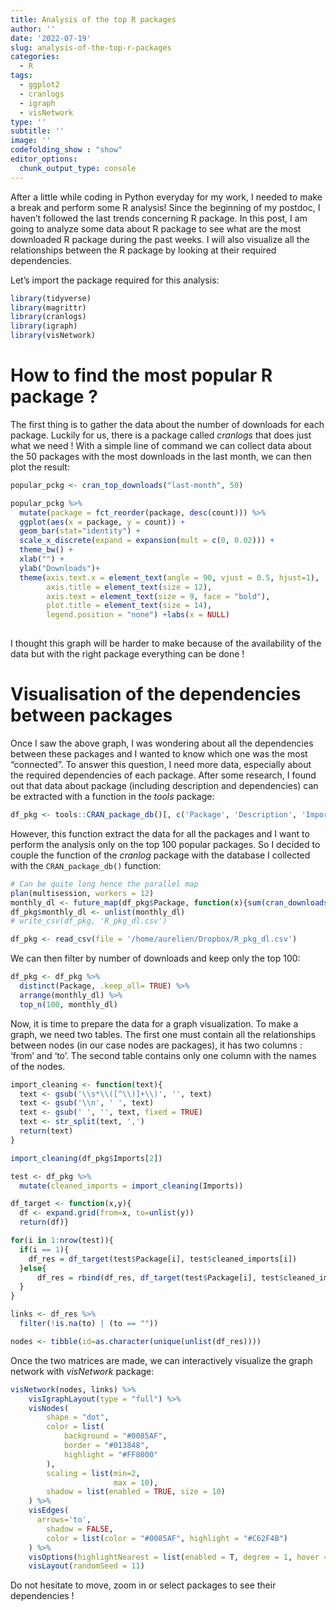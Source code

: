 ```yaml
---
title: Analysis of the top R packages
author: ''
date: '2022-07-19'
slug: analysis-of-the-top-r-packages
categories:
  - R
tags:
  - ggplot2
  - cranlogs
  - igraph
  - visNetwork
type: ''
subtitle: ''
image: ''
codefolding_show : "show"
editor_options: 
  chunk_output_type: console
---
```


After a little while coding in Python everyday for my work, I needed to make a break and perform some R analysis! Since the beginning of my postdoc, I haven't followed the last trends concerning R package. In this post, I am going to analyze some data about R package to see what are the most downloaded R package during the past weeks. I will also visualize all the relationships between the R package by looking at their required dependencies. 

Let's import the package required for this analysis:

```r
library(tidyverse)
library(magrittr)
library(cranlogs)
library(igraph)
library(visNetwork)
```


# How to find the most popular R package ? 

The first thing is to gather the data about the number of downloads for each package. Luckily for us, there is a package called *cranlogs* that does just what we need ! With a simple line of command we can collect data about the 50 packages with the most downloads in the last month, we can then plot the result:

```r
popular_pckg <- cran_top_downloads("last-month", 50)

popular_pckg %>%
  mutate(package = fct_reorder(package, desc(count))) %>% 
  ggplot(aes(x = package, y = count)) +
  geom_bar(stat="identity") + 
  scale_x_discrete(expand = expansion(mult = c(0, 0.02))) +
  theme_bw() +
  xlab("") +
  ylab("Downloads")+
  theme(axis.text.x = element_text(angle = 90, vjust = 0.5, hjust=1),
        axis.title = element_text(size = 12),
        axis.text = element_text(size = 9, face = "bold"),
        plot.title = element_text(size = 14),
        legend.position = "none") +labs(x = NULL)
  
```

I thought this graph will be harder to make because of the availability of the data but with the right package everything can be done !

# Visualisation of the dependencies between packages

Once I saw the above graph, I was wondering about all the dependencies between these packages and I wanted to know which one was the most "connected". To answer this question, I need more data, especially about the required dependencies of each package. After some research, I found out that data about package (including description and dependencies) can be extracted with a function in the *tools* package:

```r
df_pkg <- tools::CRAN_package_db()[, c('Package', 'Description', 'Imports')]
```

However, this function extract the data for all the packages and I want to perform the analysis only on the top 100 popular packages. So I decided to couple the function of the *cranlog* package with the database I collected with the `CRAN_package_db()` function:

```r
# Can be quite long hence the parallel map
plan(multisession, workers = 12)
monthly_dl <- future_map(df_pkg$Package, function(x){sum(cran_downloads(x, 'last-month')$count)})
df_pkg$monthly_dl <- unlist(monthly_dl)
# write_csv(df_pkg, 'R_pkg_dl.csv')
```

```r
df_pkg <- read_csv(file = '/home/aurelien/Dropbox/R_pkg_dl.csv')
```

We can then filter by number of downloads and keep only the top 100:

```r
df_pkg <- df_pkg %>% 
  distinct(Package, .keep_all= TRUE) %>% 
  arrange(monthly_dl) %>% 
  top_n(100, monthly_dl)
```

Now, it is time to prepare the data for a graph visualization. To make a graph, we need two tables. The first one must contain all the relationships between nodes (in our case nodes are packages), it has two columns : 'from' and 'to'. The second table contains only one column with the names of the nodes. 

```r
import_cleaning <- function(text){
  text <- gsub('\\s*\\([^\\)]+\\)', '', text)
  text <- gsub('\\n', ' ', text)
  text <- gsub(' ', '', text, fixed = TRUE)
  text <- str_split(text, ',')
  return(text)
}

import_cleaning(df_pkg$Imports[2])

test <- df_pkg %>% 
  mutate(cleaned_imports = import_cleaning(Imports))

df_target <- function(x,y){
  df <- expand.grid(from=x, to=unlist(y))
  return(df)}

for(i in 1:nrow(test)){
  if(i == 1){
    df_res = df_target(test$Package[i], test$cleaned_imports[i])
  }else{
      df_res = rbind(df_res, df_target(test$Package[i], test$cleaned_imports[i]))
  }
}

links <- df_res %>% 
  filter(!is.na(to) | (to == ""))

nodes <- tibble(id=as.character(unique(unlist(df_res))))

```

Once the two matrices are made, we can interactively visualize the graph network with *visNetwork* package:

```r
visNetwork(nodes, links) %>%
    visIgraphLayout(type = "full") %>%
    visNodes(
        shape = "dot",
        color = list(
            background = "#0085AF",
            border = "#013848",
            highlight = "#FF8000"
        ),
        scaling = list(min=2,
                       max = 10),
        shadow = list(enabled = TRUE, size = 10)
    ) %>%
    visEdges(
      arrows='to',
        shadow = FALSE,
        color = list(color = "#0085AF", highlight = "#C62F4B")
    ) %>%
    visOptions(highlightNearest = list(enabled = T, degree = 1, hover = T)) %>% 
    visLayout(randomSeed = 11)

```

Do not hesitate to move, zoom in or select packages to see their dependencies ! 


